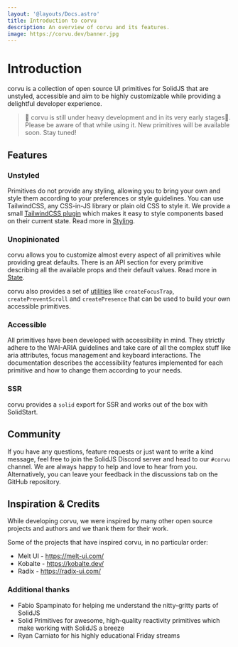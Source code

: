 ```yaml
---
layout: '@layouts/Docs.astro'
title: Introduction to corvu
description: An overview of corvu and its features.
image: https://corvu.dev/banner.jpg
---
```


# Introduction

corvu is a collection of open source UI primitives for <Link href="https://solidjs.com/" newTab>SolidJS</Link> that are unstyled, accessible and aim to be highly customizable while providing a delightful developer experience.

> 🚧 corvu is still under heavy development and in its very early stages🐣. Please be aware of that while using it. New primitives will be available soon. Stay tuned!

## Features
### Unstyled
Primitives do not provide any styling, allowing you to bring your own and style them according to your preferences or style guidelines. You can use TailwindCSS, any CSS-in-JS library or plain old CSS to style it. We provide a small [TailwindCSS plugin](/docs/styling/#tailwindcss-plugin) which makes it easy to style components based on their current state. Read more in [Styling](/docs/styling/).

### Unopinionated
corvu allows you to customize almost every aspect of all primitives while providing great defaults. There is an API section for every primitive describing all the available props and their default values. Read more in [State](/docs/state/).

corvu also provides a set of [utilities](/docs/overview/#utilities) like `createFocusTrap`, `createPreventScroll` and `createPresence` that can be used to build your own accessible primitives.

### Accessible

All primitives have been developed with accessibility in mind. They strictly adhere to the <Link href="https://www.w3.org/WAI/standards-guidelines/aria/" newTab>WAI-ARIA</Link> guidelines and take care of all the complex stuff like aria attributes, focus management and keyboard interactions. The documentation describes the accessibility features implemented for each primitive and how to change them according to your needs.

### SSR
corvu provides a `solid` export for SSR and works out of the box with <Link href="https://start.solidjs.com/" newTab>SolidStart</Link>.

## Community
If you have any questions, feature requests or just want to write a kind message, feel free to join the <Link href="https://discord.com/invite/solidjs" newTab>SolidJS Discord server</Link> and head to our `#corvu` channel. We are always happy to help and love to hear from you. Alternatively, you can leave your feedback in the <Link href="https://github.com/corvudev/corvu/discussions/" newTab>discussions tab</Link> on the GitHub repository.

## Inspiration & Credits
While developing corvu, we were inspired by many other open source projects and authors and we thank them for their work.

Some of the projects that have inspired corvu, in no particular order:

- Melt UI - <Link href="https://melt-ui.com/" newTab>https://melt-ui.com/</Link>
- Kobalte - <Link href="https://kobalte.dev/" newTab>https://kobalte.dev/</Link>
- Radix - <Link href="https://radix-ui.com/" newTab>https://radix-ui.com/</Link>

### Additional thanks
- <Link href="https://x.com/fabiospampinato/" newTab>Fabio Spampinato</Link> for helping me understand the nitty-gritty parts of SolidJS
- <Link href="https://github.com/solidjs-community/solid-primitives/" newTab>Solid Primitives</Link> for awesome, high-quality reactivity primitives which make working with SolidJS a breeze
- <Link href="https://x.com/RyanCarniato/" newTab>Ryan Carniato</Link> for his highly educational Friday streams
